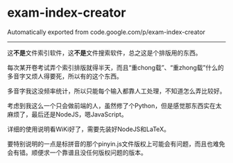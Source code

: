 = exam-index-creator =
Automatically exported from code.google.com/p/exam-index-creator

----

这'''不是'''文件索引软件，这'''不是'''文件搜索软件，总之这是个排版用的东西。

每次某开卷考试弄个索引排版就得半天，而且“重chong载”、“重zhong载”什么的多音字又烦人得要死，所以有的这个东西。

多音字我这没频率统计，所以只能每个输入都靠人工处理，不知道怎么弄比较好。

考虑到我这么一个只会做前端的人，虽然修了个Python，但是感觉那东西实在太麻烦了，最后还是NodeJS，嗯JavaScript。

详细的使用说明看WiKi好了，需要先装好NodeJS和LaTeX。

要特别说明的一点是标拼音的那个pinyin.js文件版权上可能会有问题，而且也难免会有错。顺便求一个靠谱且没任何版权问题的版本。 
